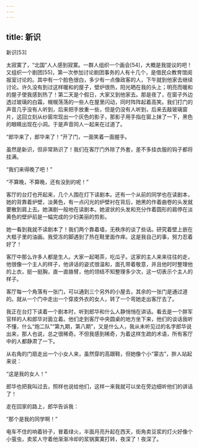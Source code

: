 ```yaml
---
---
---
```

title: 新识
---




新识[53]



太寂寞了，“北国”人人感到寂寞。一群人组织一个画会[54]，大概是我提议的吧！又组织一个剧团[55]，第一次参加讨论剧团事务的人有十几个，是借民众教育馆阅报室讨论的。其中有一个脸色很白，多少有一点像政客的人，下午就到他家去继续讨论。许久没有到过这样暖和的屋子，壁炉很热，阳光晒在我的头上；明亮而暖和的屋子使我感到热了！第二天是个假日，大家又到他家去。那是夜了，在窗子外边透过玻璃的白霜，幌幌荡荡的一些人在屋里闪动，同时阵阵起着高笑。我们打门的声音几乎没有人听到，后来把手放重一些，但是仍没有人听到，后来去敲玻璃窗片，这回立刻从纱窗帘现出一个灰色的影子，那影子用手指在窗上抹了一下，黑色的眼睛出现在小洞。于是声音同人一起来在过道了。

“郎华来了，郎华来了！”开了门，一面笑着一面握手。

虽然是新识，但非常熟识了！我们在客厅门外除了外套，差不多挂衣服的钩子都将挂满。

“我们来得晚了吧！”

“不算晚，不算晚，还有没到的呢！”

客厅的台灯也开起来，几个人围在灯下读剧本。还有一个从前的同学也在读剧本，她的背靠着炉壁，淡黄色，有一点闪光的炉壁衬在背后，她黑的作着曲卷的头发就要散到肩上去。她演剧一般地在读剧本。她波状的头发和充分作着圆形的肩停在淡黄色的壁炉前是一幅完成的少妇美丽的剪影。

她一看到我就不读剧本了！我们两个靠着墙，无秩序的谈了些话。研究着壁上嵌在大框子里的油画。我受冻的脚遇到了热在鞋里面作痒。这是我自己的事，努力忍着好了！

客厅中那么许多人都是生人。大家一起喝茶，吃瓜子。这家的主人来来往往的走，他很像一个主人的样子，他讲话的姿式很温和，面孔带着敬意，并且他时时整理他的上衣，挺一挺胸，直一直胳臂，他的领结不知整理多少次，这一切表示个主人的样子。

客厅每一个角落有一张门，可以通到三个另外的小屋去，其余的一张门是通过道的。就从一个门中走出一个穿皮外衣的女人，转了一个弯她走出客厅去了。

我正在台灯下读着一个剧本时，听到郎华和什么人静悄悄在讲话。看去是一个胖军官样的人和郎华对面立着。他们走到客厅中央圆桌的地方坐下来，他们的谈话我听不懂，什么“炮二队”“第九期，第八期”，又是什么人，我从未听见过的名字郎华说出来，那人也说，总之很稀奇。不但我感到稀奇，为着这样生疏的术语，所有客厅中的人都静肃了一下。

从右角的门扇走出一个小女人来，虽然穿的高跟鞋，但她像个小“蒙古”，胖人站起来说：

“这是我的女人！”

郎华也把我叫过去，照样也说给他们，这样一来我就可以坐在旁边细听他们的讲话了！

走在回家的路上，郎华告诉我：

“那个是我的同学啊！”

电车不住的响着铃子，冒着绿火，半面月亮升起在西天，街角卖豆浆的灯火好像个小萤虫，卖浆人守着他渐渐冷却的浆锅寞寞打转，夜深了！夜深了。